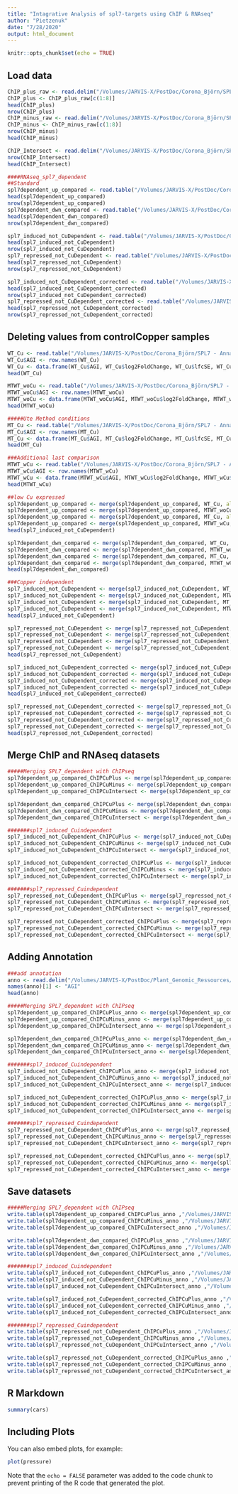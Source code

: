 ```yaml
---
title: "Intagrative Analysis of spl7-targets using ChIP & RNAseq"
author: "Pietzenuk"
date: "7/28/2020"
output: html_document
---
```


```r
knitr::opts_chunk$set(echo = TRUE)
```

## Load data

```r
ChIP_plus_raw <- read.delim("/Volumes/JARVIS-X/PostDoc/Corona_Björn/SPL7 - Anna/Integrative_Analysis_CHiP_RNAseq/plus.merged.bed.associated.annotated.edit.txt",header = T )
ChIP_plus <- ChIP_plus_raw[c(1:8)]
head(ChIP_plus)
nrow(ChIP_plus)
ChIP_minus_raw <- read.delim("/Volumes/JARVIS-X/PostDoc/Corona_Björn/SPL7 - Anna/Integrative_Analysis_CHiP_RNAseq/minus.merged.bed.associated.annotated.edited.txt",header = T )
ChIP_minus <- ChIP_minus_raw[c(1:8)]
nrow(ChIP_minus)
head(ChIP_minus)

ChIP_Intersect <- read.delim("/Volumes/JARVIS-X/PostDoc/Corona_Björn/SPL7 - Anna/Integrative_Analysis_CHiP_RNAseq/l2FC05/ChIP_intersect_peak(final).txt",header = T )
nrow(ChIP_Intersect)
head(ChIP_Intersect)

####RNAseq_spl7_dependent
##Standard
spl7dependent_up_compared <- read.table("/Volumes/JARVIS-X/PostDoc/Corona_Björn/SPL7 - Anna/Marcus/Von Server/Counts/BP_analysis/spl7dependent/under +Cu not changing under -Cu/new/Standard_up_Comparisonl2FC05_Bernal.txt",header = T )
head(spl7dependent_up_compared)
nrow(spl7dependent_up_compared)
spl7dependent_dwn_compared <- read.table("/Volumes/JARVIS-X/PostDoc/Corona_Björn/SPL7 - Anna/Marcus/Von Server/Counts/BP_analysis/spl7dependent/under +Cu not changing under -Cu/new/Standard_dwn_Comparisonl2FC05_Bernal.txt",header = T )
head(spl7dependent_dwn_compared)
nrow(spl7dependent_dwn_compared)

spl7_induced_not_CuDependent <- read.table("/Volumes/JARVIS-X/PostDoc/Corona_Björn/SPL7 - Anna/Marcus/Von Server/Counts/BP_analysis/spl7dependent/under +Cu not changing under -Cu/new/spl7_CuIndependent_uncorrected.txt",header = T )
head(spl7_induced_not_CuDependent)
nrow(spl7_induced_not_CuDependent)
spl7_repressed_not_CuDependent <- read.table("/Volumes/JARVIS-X/PostDoc/Corona_Björn/SPL7 - Anna/Marcus/Von Server/Counts/BP_analysis/spl7dependent/under +Cu not changing under -Cu/new/spl7_CuIndependent_Uncorrected_Repressed.txt",header = T )
head(spl7_repressed_not_CuDependent)
nrow(spl7_repressed_not_CuDependent)

spl7_induced_not_CuDependent_corrected <- read.table("/Volumes/JARVIS-X/PostDoc/Corona_Björn/SPL7 - Anna/Marcus/Von Server/Counts/BP_analysis/spl7dependent/under +Cu not changing under -Cu/new/spl7_CuIndependent_corrected.txt",header = T )
head(spl7_induced_not_CuDependent_corrected)
nrow(spl7_induced_not_CuDependent_corrected)
spl7_repressed_not_CuDependent_corrected <- read.table("/Volumes/JARVIS-X/PostDoc/Corona_Björn/SPL7 - Anna/Marcus/Von Server/Counts/BP_analysis/spl7dependent/under +Cu not changing under -Cu/new/spl7_CuIndependent_Corrected_Repressed.txt",header = T )
head(spl7_repressed_not_CuDependent_corrected)
nrow(spl7_repressed_not_CuDependent_corrected)
```

## Deleting values from controlCopper samples 

```r
WT_Cu <- read.table("/Volumes/JARVIS-X/PostDoc/Corona_Björn/SPL7 - Anna/Marcus/Von Server/Counts/BP_analysis/l2fc0.5/normal_analysis/Wildtype_without_Copper_vs_Wildtype_with_Copper.txt")
WT_Cu$AGI <- row.names(WT_Cu)
WT_Cu <- data.frame(WT_Cu$AGI, WT_Cu$log2FoldChange, WT_Cu$lfcSE, WT_Cu$padj)
head(WT_Cu)

MTWT_woCu <- read.table("/Volumes/JARVIS-X/PostDoc/Corona_Björn/SPL7 - Anna/Marcus/Von Server/Counts/BP_analysis/l2fc0.5/normal_analysis/Mutant_without_Copper_vs_Wildtype_without_Copper.txt")
MTWT_woCu$AGI <- row.names(MTWT_woCu)
MTWT_woCu <- data.frame(MTWT_woCu$AGI, MTWT_woCu$log2FoldChange, MTWT_woCu$lfcSE, MTWT_woCu$padj)
head(MTWT_woCu)

#####Ute Method conditions
MT_Cu <- read.table("/Volumes/JARVIS-X/PostDoc/Corona_Björn/SPL7 - Anna/Marcus/Von Server/Counts/BP_analysis/l2fc0.5/normal_analysis/Mutant_without_Copper_vs_Mutant_with_Copper.txt")
MT_Cu$AGI <- row.names(MT_Cu)
MT_Cu <- data.frame(MT_Cu$AGI, MT_Cu$log2FoldChange, MT_Cu$lfcSE, MT_Cu$padj)
head(MT_Cu)

###Additional last comparison
MTWT_wCu <- read.table("/Volumes/JARVIS-X/PostDoc/Corona_Björn/SPL7 - Anna/Marcus/Von Server/Counts/BP_analysis/l2fc0.5/normal_analysis/Mutant_with_Copper_vs_Wildtype_with_Copper.txt")
MTWT_wCu$AGI <- row.names(MTWT_wCu)
MTWT_wCu <- data.frame(MTWT_wCu$AGI, MTWT_wCu$log2FoldChange, MTWT_wCu$lfcSE, MTWT_wCu$padj)
head(MTWT_wCu)

##low Cu expressed
spl7dependent_up_compared <- merge(spl7dependent_up_compared, WT_Cu, all.x = T, by.x = "AGI", by.y = "WT_Cu.AGI")
spl7dependent_up_compared <- merge(spl7dependent_up_compared, MTWT_woCu, all.x = T, by.x = "AGI", by.y = "MTWT_woCu.AGI")
spl7dependent_up_compared <- merge(spl7dependent_up_compared, MT_Cu, all.x = T, by.x = "AGI", by.y = "MT_Cu.AGI")
spl7dependent_up_compared <- merge(spl7dependent_up_compared, MTWT_wCu, all.x = T, by.x = "AGI", by.y = "MTWT_wCu.AGI")
head(spl7_induced_not_CuDependent)

spl7dependent_dwn_compared <- merge(spl7dependent_dwn_compared, WT_Cu, all.x = T, by.x = "AGI", by.y = "WT_Cu.AGI")
spl7dependent_dwn_compared <- merge(spl7dependent_dwn_compared, MTWT_woCu, all.x = T, by.x = "AGI", by.y = "MTWT_woCu.AGI")
spl7dependent_dwn_compared <- merge(spl7dependent_dwn_compared, MT_Cu, all.x = T, by.x = "AGI", by.y = "MT_Cu.AGI")
spl7dependent_dwn_compared <- merge(spl7dependent_dwn_compared, MTWT_wCu, all.x = T, by.x = "AGI", by.y = "MTWT_wCu.AGI")
head(spl7dependent_dwn_compared)

###Copper independent
spl7_induced_not_CuDependent <- merge(spl7_induced_not_CuDependent, WT_Cu, all.x = T, by.x = "AGI", by.y = "WT_Cu.AGI")
spl7_induced_not_CuDependent <- merge(spl7_induced_not_CuDependent, MTWT_woCu, all.x = T, by.x = "AGI", by.y = "MTWT_woCu.AGI")
spl7_induced_not_CuDependent <- merge(spl7_induced_not_CuDependent, MT_Cu, all.x = T, by.x = "AGI", by.y = "MT_Cu.AGI")
spl7_induced_not_CuDependent <- merge(spl7_induced_not_CuDependent, MTWT_wCu, all.x = T, by.x = "AGI", by.y = "MTWT_wCu.AGI")
head(spl7_induced_not_CuDependent)

spl7_repressed_not_CuDependent <- merge(spl7_repressed_not_CuDependent, WT_Cu, all.x = T, by.x = "AGI", by.y = "WT_Cu.AGI")
spl7_repressed_not_CuDependent <- merge(spl7_repressed_not_CuDependent, MTWT_woCu, all.x = T, by.x = "AGI", by.y = "MTWT_woCu.AGI")
spl7_repressed_not_CuDependent <- merge(spl7_repressed_not_CuDependent, MT_Cu, all.x = T, by.x = "AGI", by.y = "MT_Cu.AGI")
spl7_repressed_not_CuDependent <- merge(spl7_repressed_not_CuDependent, MTWT_wCu, all.x = T, by.x = "AGI", by.y = "MTWT_wCu.AGI")
head(spl7_repressed_not_CuDependent)

spl7_induced_not_CuDependent_corrected <- merge(spl7_induced_not_CuDependent_corrected, WT_Cu, all.x = T, by.x = "AGI", by.y = "WT_Cu.AGI")
spl7_induced_not_CuDependent_corrected <- merge(spl7_induced_not_CuDependent_corrected, MTWT_woCu, all.x = T, by.x = "AGI", by.y = "MTWT_woCu.AGI")
spl7_induced_not_CuDependent_corrected <- merge(spl7_induced_not_CuDependent_corrected, MT_Cu, all.x = T, by.x = "AGI", by.y = "MT_Cu.AGI")
spl7_induced_not_CuDependent_corrected <- merge(spl7_induced_not_CuDependent_corrected, MTWT_wCu, all.x = T, by.x = "AGI", by.y = "MTWT_wCu.AGI")
head(spl7_induced_not_CuDependent_corrected)

spl7_repressed_not_CuDependent_corrected <- merge(spl7_repressed_not_CuDependent_corrected, WT_Cu, all.x = T, by.x = "AGI", by.y = "WT_Cu.AGI")
spl7_repressed_not_CuDependent_corrected <- merge(spl7_repressed_not_CuDependent_corrected, MTWT_woCu, all.x = T, by.x = "AGI", by.y = "MTWT_woCu.AGI")
spl7_repressed_not_CuDependent_corrected <- merge(spl7_repressed_not_CuDependent_corrected, MT_Cu, all.x = T, by.x = "AGI", by.y = "MT_Cu.AGI")
spl7_repressed_not_CuDependent_corrected <- merge(spl7_repressed_not_CuDependent_corrected, MTWT_wCu, all.x = T, by.x = "AGI", by.y = "MTWT_wCu.AGI")
head(spl7_repressed_not_CuDependent_corrected)


```

## Merge ChIP and RNAseq datasets

```r
#####Merging SPL7_dependent with ChIPseq
spl7dependent_up_compared_ChIPCuPlus <- merge(spl7dependent_up_compared, ChIP_plus, by.x = "AGI", by.y = "gene.name")
spl7dependent_up_compared_ChIPCuMinus <- merge(spl7dependent_up_compared, ChIP_minus, by.x = "AGI", by.y = "gene.name")
spl7dependent_up_compared_ChIPCuIntersect <- merge(spl7dependent_up_compared, ChIP_Intersect, by.x = "AGI", by.y = "gene.name")

spl7dependent_dwn_compared_ChIPCuPlus <- merge(spl7dependent_dwn_compared, ChIP_plus, by.x = "AGI", by.y = "gene.name")
spl7dependent_dwn_compared_ChIPCuMinus <- merge(spl7dependent_dwn_compared, ChIP_minus, by.x = "AGI", by.y = "gene.name")
spl7dependent_dwn_compared_ChIPCuIntersect <- merge(spl7dependent_dwn_compared, ChIP_Intersect, by.x = "AGI", by.y = "gene.name")

#######spl7_induced_Cuindependent
spl7_induced_not_CuDependent_ChIPCuPlus <- merge(spl7_induced_not_CuDependent, ChIP_plus, by.x = "AGI", by.y = "gene.name")
spl7_induced_not_CuDependent_ChIPCuMinus <- merge(spl7_induced_not_CuDependent, ChIP_minus, by.x = "AGI", by.y = "gene.name")
spl7_induced_not_CuDependent_ChIPCuIntersect <- merge(spl7_induced_not_CuDependent, ChIP_Intersect, by.x = "AGI", by.y = "gene.name")

spl7_induced_not_CuDependent_corrected_ChIPCuPlus <- merge(spl7_induced_not_CuDependent_corrected, ChIP_plus, by.x = "AGI", by.y = "gene.name")
spl7_induced_not_CuDependent_corrected_ChIPCuMinus <- merge(spl7_induced_not_CuDependent_corrected, ChIP_minus, by.x = "AGI", by.y = "gene.name")
spl7_induced_not_CuDependent_corrected_ChIPCuIntersect <- merge(spl7_induced_not_CuDependent_corrected, ChIP_Intersect, by.x = "AGI", by.y = "gene.name")

#######spl7_repressed_Cuindependent
spl7_repressed_not_CuDependent_ChIPCuPlus <- merge(spl7_repressed_not_CuDependent, ChIP_plus, by.x = "AGI", by.y = "gene.name")
spl7_repressed_not_CuDependent_ChIPCuMinus <- merge(spl7_repressed_not_CuDependent, ChIP_minus, by.x = "AGI", by.y = "gene.name")
spl7_repressed_not_CuDependent_ChIPCuIntersect <- merge(spl7_repressed_not_CuDependent, ChIP_Intersect, by.x = "AGI", by.y = "gene.name")

spl7_repressed_not_CuDependent_corrected_ChIPCuPlus <- merge(spl7_repressed_not_CuDependent_corrected, ChIP_plus, by.x = "AGI", by.y = "gene.name")
spl7_repressed_not_CuDependent_corrected_ChIPCuMinus <- merge(spl7_repressed_not_CuDependent_corrected, ChIP_minus, by.x = "AGI", by.y = "gene.name")
spl7_repressed_not_CuDependent_corrected_ChIPCuIntersect <- merge(spl7_repressed_not_CuDependent_corrected, ChIP_Intersect, by.x = "AGI", by.y = "gene.name")
```

## Adding Annotation

```r
###add annotation
anno <- read.delim("/Volumes/JARVIS-X/PostDoc/Plant_Genomic_Ressources/00 Functional Description for paper/TAIR10_functional_descriptions_for_Meetings_Mapman_strict_genes_202008_03_bHLHadded.txt", header = T)
names(anno)[1] <- "AGI"
head(anno)

#####Merging SPL7_dependent with ChIPseq
spl7dependent_up_compared_ChIPCuPlus_anno <- merge(spl7dependent_up_compared_ChIPCuPlus, anno, by.x = "AGI", by.y = "AGI", all.x = T)
spl7dependent_up_compared_ChIPCuMinus_anno <- merge(spl7dependent_up_compared_ChIPCuMinus, anno, by.x = "AGI", by.y = "AGI", all.x = T)
spl7dependent_up_compared_ChIPCuIntersect_anno <- merge(spl7dependent_up_compared_ChIPCuIntersect, anno, by.x = "AGI", by.y = "AGI", all.x = T)

spl7dependent_dwn_compared_ChIPCuPlus_anno <- merge(spl7dependent_dwn_compared_ChIPCuPlus, anno, by.x = "AGI", by.y = "AGI", all.x = T)
spl7dependent_dwn_compared_ChIPCuMinus_anno <- merge(spl7dependent_dwn_compared_ChIPCuMinus, anno, by.x = "AGI", by.y = "AGI", all.x = T)
spl7dependent_dwn_compared_ChIPCuIntersect_anno <- merge(spl7dependent_dwn_compared_ChIPCuIntersect, anno, by.x = "AGI", by.y = "AGI", all.x = T)

#######spl7_induced_Cuindependent
spl7_induced_not_CuDependent_ChIPCuPlus_anno <- merge(spl7_induced_not_CuDependent_ChIPCuPlus, anno, by.x = "AGI", by.y = "AGI", all.x = T)
spl7_induced_not_CuDependent_ChIPCuMinus_anno <- merge(spl7_induced_not_CuDependent_ChIPCuMinus, anno, by.x = "AGI", by.y = "AGI", all.x = T)
spl7_induced_not_CuDependent_ChIPCuIntersect_anno <- merge(spl7_induced_not_CuDependent_ChIPCuIntersect, anno, by.x = "AGI", by.y = "AGI", all.x = T)

spl7_induced_not_CuDependent_corrected_ChIPCuPlus_anno <- merge(spl7_induced_not_CuDependent_corrected_ChIPCuPlus, anno, by.x = "AGI", by.y = "AGI", all.x = T)
spl7_induced_not_CuDependent_corrected_ChIPCuMinus_anno <- merge(spl7_induced_not_CuDependent_corrected_ChIPCuMinus, anno, by.x = "AGI", by.y = "AGI", all.x = T)
spl7_induced_not_CuDependent_corrected_ChIPCuIntersect_anno <- merge(spl7_induced_not_CuDependent_corrected_ChIPCuIntersect, anno, by.x = "AGI", by.y = "AGI", all.x = T)

#######spl7_repressed_Cuindependent
spl7_repressed_not_CuDependent_ChIPCuPlus_anno <- merge(spl7_repressed_not_CuDependent_ChIPCuPlus, anno, by.x = "AGI", by.y = "AGI", all.x = T)
spl7_repressed_not_CuDependent_ChIPCuMinus_anno <- merge(spl7_repressed_not_CuDependent_ChIPCuMinus, anno, by.x = "AGI", by.y = "AGI", all.x = T)
spl7_repressed_not_CuDependent_ChIPCuIntersect_anno <- merge(spl7_repressed_not_CuDependent_ChIPCuIntersect, anno, by.x = "AGI", by.y = "AGI", all.x = T)

spl7_repressed_not_CuDependent_corrected_ChIPCuPlus_anno <- merge(spl7_repressed_not_CuDependent_corrected_ChIPCuPlus, anno, by.x = "AGI", by.y = "AGI", all.x = T)
spl7_repressed_not_CuDependent_corrected_ChIPCuMinus_anno <- merge(spl7_repressed_not_CuDependent_corrected_ChIPCuMinus, anno, by.x = "AGI", by.y = "AGI", all.x = T)
spl7_repressed_not_CuDependent_corrected_ChIPCuIntersect_anno <- merge(spl7_repressed_not_CuDependent_corrected_ChIPCuIntersect, anno, by.x = "AGI", by.y = "AGI", all.x = T)
```

## Save datasets

```r
#####Merging SPL7_dependent with ChIPseq
write.table(spl7dependent_up_compared_ChIPCuPlus_anno ,"/Volumes/JARVIS-X/PostDoc/Corona_Björn/SPL7 - Anna/Integrative_Analysis_CHiP_RNAseq/l2FC05/new/spl7dependent_up_compared_ChIPCuPlus_anno.txt", sep = "\t", row.names = F)
write.table(spl7dependent_up_compared_ChIPCuMinus_anno ,"/Volumes/JARVIS-X/PostDoc/Corona_Björn/SPL7 - Anna/Integrative_Analysis_CHiP_RNAseq/l2FC05/new/spl7dependent_up_compared_ChIPCuMinus_anno.txt", sep = "\t", row.names = F)
write.table(spl7dependent_up_compared_ChIPCuIntersect_anno ,"/Volumes/JARVIS-X/PostDoc/Corona_Björn/SPL7 - Anna/Integrative_Analysis_CHiP_RNAseq/l2FC05/new/spl7dependent_up_compared_ChIPCuIntersect_anno.txt", sep = "\t", row.names = F)

write.table(spl7dependent_dwn_compared_ChIPCuPlus_anno ,"/Volumes/JARVIS-X/PostDoc/Corona_Björn/SPL7 - Anna/Integrative_Analysis_CHiP_RNAseq/l2FC05/new/spl7dependent_dwn_compared_ChIPCuPlus_anno.txt", sep = "\t", row.names = F)
write.table(spl7dependent_dwn_compared_ChIPCuMinus_anno ,"/Volumes/JARVIS-X/PostDoc/Corona_Björn/SPL7 - Anna/Integrative_Analysis_CHiP_RNAseq/l2FC05/new/spl7dependent_dwn_compared_ChIPCuMinus_anno.txt", sep = "\t", row.names = F)
write.table(spl7dependent_dwn_compared_ChIPCuIntersect_anno ,"/Volumes/JARVIS-X/PostDoc/Corona_Björn/SPL7 - Anna/Integrative_Analysis_CHiP_RNAseq/l2FC05/new/spl7dependent_dwn_compared_ChIPCuIntersect_anno.txt", sep = "\t", row.names = F)

#######spl7_induced_Cuindependent
write.table(spl7_induced_not_CuDependent_ChIPCuPlus_anno ,"/Volumes/JARVIS-X/PostDoc/Corona_Björn/SPL7 - Anna/Integrative_Analysis_CHiP_RNAseq/l2FC05/new/spl7_induced_not_CuDependent_ChIPCuPlus_anno.txt", sep = "\t", row.names = F)
write.table(spl7_induced_not_CuDependent_ChIPCuMinus_anno ,"/Volumes/JARVIS-X/PostDoc/Corona_Björn/SPL7 - Anna/Integrative_Analysis_CHiP_RNAseq/l2FC05/new/spl7_induced_not_CuDependent_ChIPCuMinus_anno.txt", sep = "\t", row.names = F)
write.table(spl7_induced_not_CuDependent_ChIPCuIntersect_anno ,"/Volumes/JARVIS-X/PostDoc/Corona_Björn/SPL7 - Anna/Integrative_Analysis_CHiP_RNAseq/l2FC05/new/spl7_induced_not_CuDependent_ChIPCuIntersect_anno.txt", sep = "\t", row.names = F)

write.table(spl7_induced_not_CuDependent_corrected_ChIPCuPlus_anno ,"/Volumes/JARVIS-X/PostDoc/Corona_Björn/SPL7 - Anna/Integrative_Analysis_CHiP_RNAseq/l2FC05/new/spl7_induced_not_CuDependent_corrected_ChIPCuPlus_anno.txt", sep = "\t", row.names = F)
write.table(spl7_induced_not_CuDependent_corrected_ChIPCuMinus_anno ,"/Volumes/JARVIS-X/PostDoc/Corona_Björn/SPL7 - Anna/Integrative_Analysis_CHiP_RNAseq/l2FC05/new/spl7_induced_not_CuDependent_corrected_ChIPCuMinus_anno.txt", sep = "\t", row.names = F)
write.table(spl7_induced_not_CuDependent_corrected_ChIPCuIntersect_anno ,"/Volumes/JARVIS-X/PostDoc/Corona_Björn/SPL7 - Anna/Integrative_Analysis_CHiP_RNAseq/l2FC05/new/spl7_induced_not_CuDependent_corrected_ChIPCuIntersect_anno.txt", sep = "\t", row.names = F)

#######spl7_repressed_Cuindependent
write.table(spl7_repressed_not_CuDependent_ChIPCuPlus_anno ,"/Volumes/JARVIS-X/PostDoc/Corona_Björn/SPL7 - Anna/Integrative_Analysis_CHiP_RNAseq/l2FC05/new/spl7_repressed_not_CuDependent_ChIPCuPlus_anno.txt", sep = "\t", row.names = F)
write.table(spl7_repressed_not_CuDependent_ChIPCuMinus_anno ,"/Volumes/JARVIS-X/PostDoc/Corona_Björn/SPL7 - Anna/Integrative_Analysis_CHiP_RNAseq/l2FC05/new/spl7_repressed_not_CuDependent_ChIPCuMinus_anno.txt", sep = "\t", row.names = F)
write.table(spl7_repressed_not_CuDependent_ChIPCuIntersect_anno ,"/Volumes/JARVIS-X/PostDoc/Corona_Björn/SPL7 - Anna/Integrative_Analysis_CHiP_RNAseq/l2FC05/new/spl7_repressed_not_CuDependent_ChIPCuIntersect_anno.txt", sep = "\t", row.names = F)

write.table(spl7_repressed_not_CuDependent_corrected_ChIPCuPlus_anno ,"/Volumes/JARVIS-X/PostDoc/Corona_Björn/SPL7 - Anna/Integrative_Analysis_CHiP_RNAseq/l2FC05/new/spl7_repressed_not_CuDependent_corrected_ChIPCuPlus_anno.txt", sep = "\t", row.names = F)
write.table(spl7_repressed_not_CuDependent_corrected_ChIPCuMinus_anno ,"/Volumes/JARVIS-X/PostDoc/Corona_Björn/SPL7 - Anna/Integrative_Analysis_CHiP_RNAseq/l2FC05/new/spl7_repressed_not_CuDependent_corrected_ChIPCuMinus_anno.txt", sep = "\t", row.names = F)
write.table(spl7_repressed_not_CuDependent_corrected_ChIPCuIntersect_anno ,"/Volumes/JARVIS-X/PostDoc/Corona_Björn/SPL7 - Anna/Integrative_Analysis_CHiP_RNAseq/l2FC05/new/spl7_repressed_not_CuDependent_corrected_ChIPCuIntersect_anno.txt", sep = "\t", row.names = F)

```

## R Markdown

```r
summary(cars)
```

## Including Plots

You can also embed plots, for example:

```r
plot(pressure)
```

Note that the `echo = FALSE` parameter was added to the code chunk to prevent printing of the R code that generated the plot.
